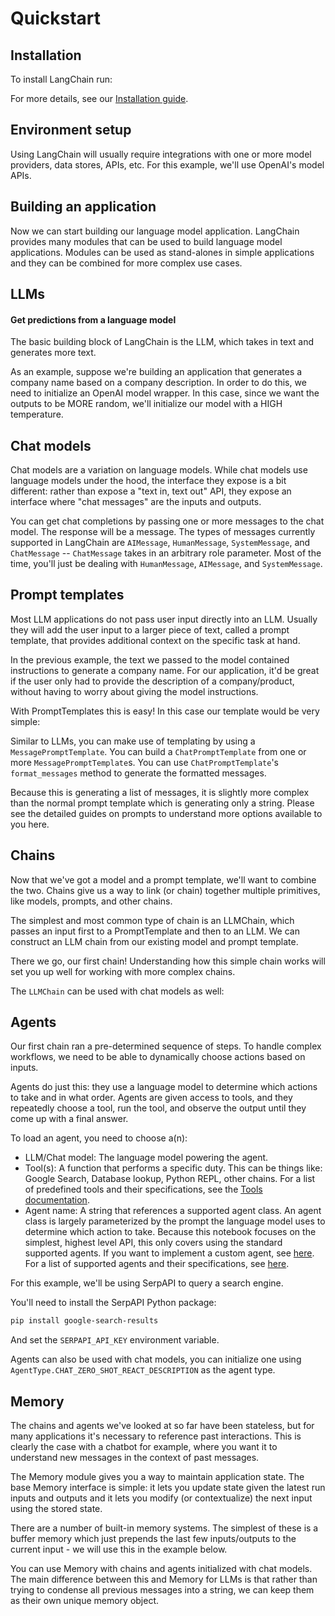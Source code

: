 # Quickstart

## Installation

To install LangChain run:


<Install/>

For more details, see our [Installation guide](/docs/get_started/installation.html).

## Environment setup

Using LangChain will usually require integrations with one or more model providers, data stores, APIs, etc. For this example, we'll use OpenAI's model APIs.


<OpenAISetup/>

## Building an application

Now we can start building our language model application. LangChain provides many modules that can be used to build language model applications. Modules can be used as stand-alones in simple applications and they can be combined for more complex use cases.

## LLMs
#### Get predictions from a language model

The basic building block of LangChain is the LLM, which takes in text and generates more text.

As an example, suppose we're building an application that generates a company name based on a company description. In order to do this, we need to initialize an OpenAI model wrapper. In this case, since we want the outputs to be MORE random, we'll initialize our model with a HIGH temperature.


<LLM/>

## Chat models

Chat models are a variation on language models. While chat models use language models under the hood, the interface they expose is a bit different: rather than expose a "text in, text out" API, they expose an interface where "chat messages" are the inputs and outputs.

You can get chat completions by passing one or more messages to the chat model. The response will be a message. The types of messages currently supported in LangChain are `AIMessage`, `HumanMessage`, `SystemMessage`, and `ChatMessage` -- `ChatMessage` takes in an arbitrary role parameter. Most of the time, you'll just be dealing with `HumanMessage`, `AIMessage`, and `SystemMessage`.


<ChatModel/>

## Prompt templates

Most LLM applications do not pass user input directly into an LLM. Usually they will add the user input to a larger piece of text, called a prompt template, that provides additional context on the specific task at hand.

In the previous example, the text we passed to the model contained instructions to generate a company name. For our application, it'd be great if the user only had to provide the description of a company/product, without having to worry about giving the model instructions.


<Tabs>
    <TabItem value="llms" label="LLMs" default>

With PromptTemplates this is easy! In this case our template would be very simple:

<PromptTemplateLLM/>
</TabItem>
<TabItem value="chat_models" label="Chat models">

Similar to LLMs, you can make use of templating by using a `MessagePromptTemplate`. You can build a `ChatPromptTemplate` from one or more `MessagePromptTemplate`s. You can use `ChatPromptTemplate`'s `format_messages` method to generate the formatted messages.

Because this is generating a list of messages, it is slightly more complex than the normal prompt template which is generating only a string. Please see the detailed guides on prompts to understand more options available to you here.

<PromptTemplateChatModel/>
    </TabItem>
</Tabs>

## Chains

Now that we've got a model and a prompt template, we'll want to combine the two. Chains give us a way to link (or chain) together multiple primitives, like models, prompts, and other chains.


<Tabs>
<TabItem value="llms" label="LLMs" default>

The simplest and most common type of chain is an LLMChain, which passes an input first to a PromptTemplate and then to an LLM. We can construct an LLM chain from our existing model and prompt template.

<ChainLLM/>

There we go, our first chain! Understanding how this simple chain works will set you up well for working with more complex chains.

</TabItem>
<TabItem value="chat_models" label="Chat models">

The `LLMChain` can be used with chat models as well:

<ChainChatModel/>
</TabItem>
</Tabs>

## Agents


Our first chain ran a pre-determined sequence of steps. To handle complex workflows, we need to be able to dynamically choose actions based on inputs.

Agents do just this: they use a language model to determine which actions to take and in what order. Agents are given access to tools, and they repeatedly choose a tool, run the tool, and observe the output until they come up with a final answer.

To load an agent, you need to choose a(n):
- LLM/Chat model: The language model powering the agent.
- Tool(s): A function that performs a specific duty. This can be things like: Google Search, Database lookup, Python REPL, other chains. For a list of predefined tools and their specifications, see the [Tools documentation](/docs/modules/agents/tools/).
- Agent name: A string that references a supported agent class. An agent class is largely parameterized by the prompt the language model uses to determine which action to take. Because this notebook focuses on the simplest, highest level API, this only covers using the standard supported agents. If you want to implement a custom agent, see [here](/docs/modules/agents/how_to/custom_agent.html). For a list of supported agents and their specifications, see [here](/docs/modules/agents/agent_types/).

For this example, we'll be using SerpAPI to query a search engine.

You'll need to install the SerpAPI Python package:

```bash
pip install google-search-results
```

And set the `SERPAPI_API_KEY` environment variable.

<Tabs>
<TabItem value="llms" label="LLMs" default>
<AgentLLM/>
</TabItem>
<TabItem value="chat_models" label="Chat models">

Agents can also be used with chat models, you can initialize one using `AgentType.CHAT_ZERO_SHOT_REACT_DESCRIPTION` as the agent type.

<AgentChatModel/>
</TabItem>
</Tabs>

## Memory

The chains and agents we've looked at so far have been stateless, but for many applications it's necessary to reference past interactions. This is clearly the case with a chatbot for example, where you want it to understand new messages in the context of past messages.

The Memory module gives you a way to maintain application state. The base Memory interface is simple: it lets you update state given the latest run inputs and outputs and it lets you modify (or contextualize) the next input using the stored state.

There are a number of built-in memory systems. The simplest of these is a buffer memory which just prepends the last few inputs/outputs to the current input - we will use this in the example below.


<Tabs>
<TabItem value="llms" label="LLMs" default>

<MemoryLLM/>
</TabItem>
<TabItem value="chat_models" label="Chat models">

You can use Memory with chains and agents initialized with chat models. The main difference between this and Memory for LLMs is that rather than trying to condense all previous messages into a string, we can keep them as their own unique memory object.

<MemoryChatModel/>

</TabItem>
</Tabs>
